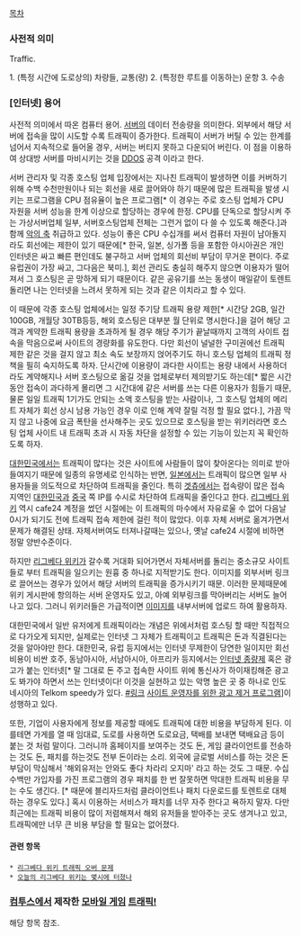 [[목차]]

=== 사전적 의미 ===
Traffic. 

1. (특정 시간에 도로상의) 차량들, 교통(량)
2. (특정한 루트를 이동하는) 운항
3. 수송 

=== [인터넷] 용어 ===
사전적 의미에서 따온 컴퓨터 용어. [[서버]]의 데이터 전송량을 의미한다. 외부에서 해당 서버에 접속을 많이 시도할 수록 트래픽이 증가한다. 트래픽이 서버가 버틸 수 있는 한계를 넘어서 지속적으로 들어올 경우, 서버는 버티지 못하고 다운되어 버린다. 이 점을 이용하여 상대방 서버를 마비시키는 것을 [[DDOS]] 공격 이라고 한다.

서버 관리자 및 각종 호스팅 업체 입장에서는 지나친 트래픽이 발생하면 이를 커버하기 위해 수백 수천만원이나 되는 회선을 새로 끌어와야 하기 때문에 많은 트래픽을 발생 시키는 프로그램을 CPU 점유율이 높은 프로그램[* 이 경우는 주로 호스팅 업체가 CPU 자원을 서버 성능을 한계 이상으로 할당하는 경우에 한정. CPU를 단독으로 할당시켜 주는 가상서버업체 일부, 서버호스팅업체 전체는 그런거 없이 다 쓸 수 있도록 해준다.]과 함께 [[악의 축]] 취급하고 있다. 성능이 좋은 CPU 수십개를 써서 컴퓨터 자원이 남아돌지라도 회선에는 제한이 있기 때문에[* 한국, 일본, 싱가폴 등을 포함한 아시아권은 개인 인터넷은 싸고 빠른 편인데도 불구하고 서버 업체의 회선비 부담이 무거운 편이다. 주로 유럽권이 가장 싸고, 그다음은 북미.], 회선 관리도 충실히 해주지 않으면 이용자가 떨어져서 그 호스팅은 곧 망하게 되기 때문이다. 같은 공유기를 쓰는 동생이 매일같이 토렌트 돌리면 나는 인터넷을 느려서 못하게 되는 것과 같은 이치라고 할 수 있다.

이 때문에 각종 호스팅 업체에서는 일정 주기당 트래픽 용량 제한[* 시간당 2GB, 일간 100GB, 개월당 30TB등등, 해외 호스팅은 대부분 월 단위로 명시한다.]을 걸어 해당 고객과 계약한 트래픽 용량을 초과하게 될 경우 해당 주기가 끝날때까지 고객의 사이트 접속을 막음으로써 사이트의 경량화를 유도한다. 다만 회선이 널널한 구미권에선 트래픽 제한 같은 것을 걸지 않고 최소 속도 보장까지 얹어주기도 하니 호스팅 업체의 트래픽 정책을 필히 숙지하도록 하자. 단시간에 이용량이 과다한 사이트는 용량 내에서 사용하더라도 계약해지나 서버 호스팅으로 옮길 것을 업체로부터 제의받기도 하는데[* 짧은 시간 동안 접속이 과다하게 몰리면 그 시간대에 같은 서버를 쓰는 다른 이용자가 힘들기 때문, 물론 일일 트래픽 1기가도 안되는 소액 호스팅을 받는 사람이나, 그 호스팅 업체의 메리트 자체가 회선 상시 남용 가능인 경우 이로 인해 계약 잘릴 걱정 할 필요 없다.], 가끔 막지 않고 나중에 요금 폭탄을 선사해주는 곳도 있으므로 호스팅을 받는 위키러라면 호스팅 업체 사이트 내 트래픽 초과 시 자동 차단을 설정할 수 있는 기능이 있는지 꼭 확인하도록 하자.

[[대한민국]]에서는 트래픽이 많다는 것은 사이트에 사람들이 많이 찾아온다는 의미로 받아들여지기 때문에 일종의 유명세로 인식하는 반면, [[일본]]에서는 트래픽이 많으면 일부 사용자들을 의도적으로 차단하여 트래픽을 줄인다. 특히 [[겟츄]]에서는 접속량이 많은 접속 지역인 [[대한민국]]과 [[중국]] 쪽 IP를 수시로 차단하여 트래픽을 줄인다고 한다. [[리그베다 위키]] 역시 cafe24 계정을 썼던 시절에는 이 트래픽의 마수에서 자유로울 수 없어 다음날 0시가 되기도 전에 트래픽 접속 제한에 걸린 적이 많았다. 이후 자체 서버로 옮겨가면서 문제가 해결된 상태. 자체서버여도 터져나갈때는 있으나, 옛날 cafe24 시절에 비하면 정말 양반수준이다.

하지만 [[리그베다 위키]]가 갈수록 거대화 되어가면서 자체서버를 돌리는 중소규모 사이트들로 부터 트래픽을 일으키는 원흉 중 하나로 지적받기도 한다. 이미지를 외부서버 링크로 끌어쓰는 경우가 있어서 해당 서버의 트래픽을 증가시키기 때문. 이러한 문제때문에 위키 게시판에 항의하는 서버 운영자도 있고, 아예 외부링크를 막아버리는 서버도 늘어나고 있다. 그러니 위키러들은 가급적이면 [[이미지]]를 내부서버에 업로드 하여 활용하자.

대한민국에서 일반 유저에게 트래픽이라는 개념은 위에서처럼 호스팅 할 때만 직접적으로 다가오게 되지만, 실제로는 인터넷 그 자체가 트래픽이고 트래픽은 돈과 직결된다는 것을 알아야만 한다. 대한민국, 유럽 등지에서는 인터넷 무제한이 당연한 일이지만 회선 비용이 비싼 호주, 동남아시아, 서남아시아, 아프리카 등지에서는 [[인터넷 종량제]] 혹은 광고가 붙는 인터넷[* 말 그대로 돈 주고 접속한 사이트 위에 통신사가 하이재킹해준 광고도 봐가야 하면서 쓰는 인터넷이다! 이것을 실현하고 있는 악명 높은 곳 중 하나로 인도네시아의 Telkom speedy가 있다. [http://r7.web.id/telkom-speedy-indonesia-showing-ads-keeping-browsing-history #링크] [https://github.com/Maysora/u-ad.info-remover/wiki/Information-%28Informasi%29 사이트 운영자를 위한 광고 제거 프로그램]]이 성행하고 있다.

또한, 기업이 사용자에게 정보를 제공할 때에도 트래픽에 대한 비용을 부담하게 된다. 이를테면 가게를 열 때 임대료, 도로를 사용하면 도로요금, 택배를 보내면 택배요금 등이 붙는 것 처럼 말이다. 그러니까 홈페이지를 보여주는 것도 돈, 게임 클라이언트를 전송하는 것도 돈, 패치를 하는것도 전부 돈이라는 소리. 외국에 글로벌 서비스를 하는 것은 돈 부담이 막심해서 '해외유저는 안와도 좋다 차라리 오지마' 라고 하는 것도 그 때문. 수십 수백만 가입자를 가진 프로그램의 경우 패치를 한 번 잘못하면 막대한 트래픽 비용을 무는 수도 생긴다. [* 때문에 블리자드처럼 클라이언트나 패치 다운로드를 토렌트로 대체하는 경우도 있다.] 혹시 이용하는 서비스가 패치를 너무 자주 한다고 욕하지 말자. 다만 최근에는 트래픽 비용이 많이 저렴해져서 해외 유저들을 받아주는 곳도 생겨나고 있고, 트래픽에만 너무 큰 비용 부담을 할 필요는 없어졌다.

==== 관련 항목 ====
 * [[리그베다 위키 트래픽 오버 문제]]
 * [[오늘의 리그베다 위키는 몇시에 터졌나]]

=== [[컴투스]]에서 제작한 [[모바일 게임]] [[트래픽!]] ===
해당 항목 참조.
